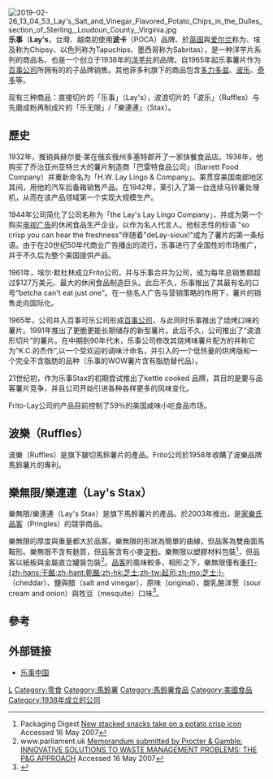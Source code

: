 {{expand|time=2010-09-16T03:38:27+00:00}}
{{Not|乐视网}}
{{Infobox_Company
| company_name   = 乐事<br/><small>Lay's</small>
| company_logo   = [[File:Lays_brand_logo.png|250px]]
| company_type   = 
| market_information = 
| company_slogan = 
| foundation     = 1938年
| location       = 
| zip_code       = 
| telephone_no   = 
| num_employees  = 
| industry       = 
| products       = 
| capital        = 
| revenue        = 
| subsid         = 
| homepage       = [http://www.fritolay.com/snacks/product-page/lays  fritolay.com] 
| footnotes      = 
}}
[[File:2019-02-26_13_04_53_Lay's_Salt_and_Vinegar_Flavored_Potato_Chips_in_the_Dulles_section_of_Sterling,_Loudoun_County,_Virginia.jpg|thumb]]
'''乐事'''（'''Lay's'''，台灣、越南初使用'''波卡'''（POCA）品牌、於[[英国|英国]]與[[爱尔兰共和国|爱尔兰]]称为{{link-en|Walkers|Walkers (snack foods)|Walkers}}、埃及称为Chipsy、以色列称为Tapuchips、墨西哥称为Sabritas），是一种洋芋片系列的商品名，也是一个创立于1938年的[[洋芋片|洋芋片]]的品牌。自1965年起乐事薯片作为[[百事公司|百事公司]]所拥有的{{link-en|菲多利|Frito-Lay}}的子品牌销售。其他菲多利旗下的商品包含[[多力多滋|多力多滋]]、[[波乐|波乐]]、[[奇多|奇多]]等。

现有三种商品：直接切片的「乐事」（Lay's），波浪切片的「波乐」（Ruffles）与先磨成粉再制成片的「乐无限」/「樂連連」（Stax）。

==歷史==
1932年，推销員赫尔曼·莱在俄亥俄州多塞特郡开了一家快餐食品店。1938年，他购买了乔治亚州亚特兰大的薯片制造商「巴雷特食品公司」（Barrett Food Company）并重新命名为「H.W. Lay Lingo & Company」。莱贯穿美国南部地区其间，用他的汽车后备箱销售产品。在1942年，莱引入了第一台连续马铃薯处理机，从而在该产品领域第一个实现大规模生产。

1944年公司简化了公司名称为「the Lay's Lay Lingo Company」，并成为第一个购买[[电视广告|电视广告]]的休闲食品生产企业，以{{link-en|伯特·拉尔|Bert Lahr|伯特·拉尔}}作为名人代言人。他标志性的标语 "so crisp you can hear the freshness"伴随着"deLay-sioux!"成为了薯片的第一条标语。由于在20世纪50年代商业广告播出的流行，乐事进行了全国性的市场推广，并于不久后为整个美国提供产品。

1961年，埃尔·默杜林成立Frito公司，并与乐事合并为{{link-en|Frito-Lay|Frito-Lay}}公司，成为每年总销售额超过$127万美元、最大的休闲食品制造巨头。此后不久，乐事推出了其最有名的口号“betcha can't eat just one”。在一些名人广告与营销策略的作用下，薯片的销售走向国际化。

1965年，{{link-en|Frito-Lay|Frito-Lay}}公司并入百事可乐公司形成[[百事公司|百事公司]]，与此同时乐事推出了烧烤口味的薯片。1991年推出了更脆更能长期储存的新型薯片。此后不久，公司推出了“波浪形切片”的薯片。在中期到90年代末，乐事公司修改其烧烤味薯片配方的并称它为“K.C.的杰作”,以一个受欢迎的调味汁命名，并引入的一个低热量的烘烤版和一个完全不含脂肪的品种（乐事的WOW薯片含有脂肪替代品{{link-en|蔗糖聚酯|Olestra}}）。

21世纪初，作为乐事Stax的初期尝试推出了kettle cooked 品牌，其目的是要与品客薯片竞争，并且公司开始引进各种各样更多的风味变化。

Frito-Lay公司的产品目前控制了59％的美国咸味小吃食品市场。

==波樂（Ruffles）==
波樂（Ruffles）是{{link-en|菲多利|Frito-Lay}}旗下皺切馬鈴薯片的產品。Frito公司於1958年收購了波樂品牌馬鈴薯片的專利。

==樂無限/樂連連（Lay's Stax）==
{{main|樂無限}}
樂無限/樂連連（Lay's Stax）是{{link-en|菲多利|Frito-Lay}}旗下馬鈴薯片的產品。於2003年推出，是[[凯洛格公司|家樂氏]][[品客|品客]]（Pringles）的競爭商品。

樂無限的厚度與重量都大於品客。樂無限的形狀為簡單的曲線，但品客為雙曲面馬鞍形。樂無限不含有麩質，但品客含有小麥[[淀粉|淀粉]]。樂無限以塑膠材料包裝<ref name="packagingdigest">Packaging Digest [http://www.packagingdigest.com/News/1003news.php New stacked snacks take on a potato crisp icon] {{Wayback|url=http://www.packagingdigest.com/News/1003news.php |date=20070929082841 }} Accessed 16 May 2007</ref>，但品客以紙板與金屬直立罐裝包裝<ref name="parliament.uk">www.parliament.uk [http://www.publications.parliament.uk/pa/cm200203/cmselect/cmenvfru/385/385a40.htm Memorandum submitted by Procter & Gamble: INNOVATIVE SOLUTIONS TO WASTE MANAGEMENT PROBLEMS: THE P&G APPROACH] {{Wayback|url=http://www.publications.parliament.uk/pa/cm200203/cmselect/cmenvfru/385/385a40.htm |date=20190512223724 }} Accessed 16 May 2007</ref>。[[品客|品客]]的風味較多，相形之下，樂無限僅有[[車打芝士|車打-{zh-hans:干酪;zh-hant:乾酪;zh-hk:芝士;zh-tw:起司;zh-mo:芝士;}-]]（cheddar）、鹽與醋（salt and vinegar）、原味（original）、酸乳酪洋葱（sour cream and onion）與牧豆（mesquite）口味<ref>{{Cite web |url=http://www.fritolay.com/our-snacks/brands.html |title=存档副本 |access-date=2011-05-24 |archive-url=https://web.archive.org/web/20090216220716/http://fritolay.com/our-snacks/brands.html |archive-date=2009-02-16 |dead-url=yes }}</ref>。

==參考==
{{reflist}}
== 外部链接 ==
{{Commonscat|Lay's}}
*[http://www.lays.com.cn/ 乐事中国] {{Wayback|url=http://www.lays.com.cn/ |date=20201111204602 }} 

{{百事公司}}
{{Authority control}}
[[Category:零食品牌|L]]
[[Category:零食|Category:零食]]
[[Category:馬鈴薯|Category:馬鈴薯]]
[[Category:馬鈴薯食品|Category:馬鈴薯食品]]
[[Category:美國食品|Category:美國食品]]
[[Category:1938年成立的公司|Category:1938年成立的公司]]